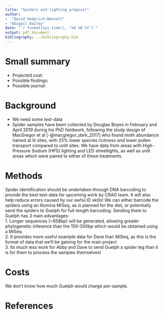 ```yaml
---
title: "Spiders and lighting proposal"
author:
-  "David Hemprich-Bennett"
- "Abigail Bailey"
date: "`r format(Sys.time(), '%d %B %Y')`"
output: pdf_document
bibliography: ../bibliography.bib
---
```


# Small summary
* Projected cost:
* Possible findings:
* Possible journal:

# Background
* We need some test-data
* Spider samples have been collected by Douglas Boyes in February and April 2019 during his PhD fieldwork, following the study design of MacGregor et al [-@macgregor_dark_2017] who found moth abundance halved at lit sites, with 25% lower species richness and lower pollen transport compared to unlit sites. We have data from areas with High-Pressure Sodium (HPS) lighting and LED streetlights, as well as unlit areas which were paired to either of these treatments.

# Methods
Spider identification should be undertaken through DNA barcoding to provide the best test-data for upcoming work by CRAG team. It will also help reduce errors caused by our awful ID skills! We can either barcode the spiders using an Illumina MiSeq, as is planned for the diet, or potentially send the spiders to Guelph for full-length barcoding. Sending them to Guelph has 3 main advantages:  
1. Longer sequences (~658bp) will be generated, allowing greater phylogenetic inference than the 150-300bp which would be obtained using a MiSeq.  
2. It provides more useful example data for Dave than MiSeq, as this is the format of data that we'll be gaining for the main project  
3. Its much less work for Abby and Dave to send Guelph a spider leg than it is for them to process the samples themselves!  


# Costs
We don't know how much Guelph would charge per-sample.


# References
